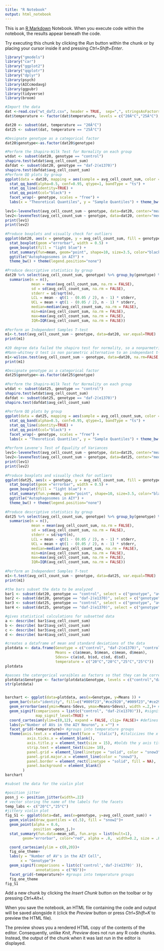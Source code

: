 ```yaml
---
title: "R Notebook"
output: html_notebook
---
```


This is an [R Markdown](http://rmarkdown.rstudio.com) Notebook. When you execute code within the notebook, the results appear beneath the code. 

Try executing this chunk by clicking the *Run* button within the chunk or by placing your cursor inside it and pressing *Ctrl+Shift+Enter*. 

```r
library("gmodels")
library("car")
library("ggplot2")
library("qqplotr")
library("dplyr")
library(psych)
library(AICcmodavg)
library(ggpubr)
library(tidyverse)
library(broom)
```


```r
#Import the data
dat <-read.csv("wt_daf2.csv", header = TRUE,  sep=",", stringsAsFactors = TRUE)
dat$temperature <- factor(dat$temperature, levels = c("20Â°C","25Â°C"), labels = c("20°C","25°C")) #takes out that weird random character that is present in temperature column

dat20 <- subset(dat, temperature == "20Â°C")
dat25 <- subset(dat, temperature == "25Â°C")
```


```r
#Designate genotype as a categorical factor
dat20$genotype<-as.factor(dat20$genotype)

#Perform the Shapiro-Wilk Test for Normality on each group
wtdat <- subset(dat20, genotype == "control")
shapiro.test(wtdat$avg_cell_count_sum)
dafdat <- subset(dat20, genotype == "daf-2(e1370)")            
shapiro.test(dafdat$avg_cell_count_sum) 
#Perform QQ plots by group
ggplot(data = dat20, mapping = aes(sample = avg_cell_count_sum, color = genotype, fill = genotype)) +
  stat_qq_band(alpha=0.5, conf=0.95, qtype=1, bandType = "ts") +
  stat_qq_line(identity=TRUE) +
  stat_qq_point(col="black") +
  facet_wrap(~ genotype, scales = "free") +
  labs(x = "Theoretical Quantiles", y = "Sample Quantiles") + theme_bw() 
 
lev1<-leveneTest(avg_cell_count_sum ~ genotype, data=dat20, center="mean")
lev2<-leveneTest(avg_cell_count_sum ~ genotype, data=dat20, center="median")
print(lev1)
print(lev2)
 
#Produce boxplots and visually check for outliers
ggplot(dat20, aes(x = genotype, y = avg_cell_count_sum, fill = genotype)) +
  stat_boxplot(geom ="errorbar", width = 0.5) +
  geom_boxplot(fill = "light blue") + 
  stat_summary(fun=mean, geom="point", shape=10, size=3.5, color="black") + 
  ggtitle("Autophagosomes in AIY") + 
  theme_bw() + theme(legend.position="none")
 
#Produce descriptive statistics by group
dat20 %>% select(avg_cell_count_sum, genotype) %>% group_by(genotype) %>% 
  summarise(n = n(), 
            mean = mean(avg_cell_count_sum, na.rm = FALSE), 
            sd = sd(avg_cell_count_sum, na.rm = FALSE),
            stderr = sd/sqrt(n), 
            LCL = mean - qt(1 - (0.05 / 2), n - 1) * stderr,
            UCL = mean + qt(1 - (0.05 / 2), n - 1) * stderr,
            median=median(avg_cell_count_sum, na.rm = FALSE),
            min=min(avg_cell_count_sum, na.rm = FALSE), 
            max=max(avg_cell_count_sum, na.rm = FALSE),
            IQR=IQR(avg_cell_count_sum, na.rm = FALSE))
 
#Perform an Independent Samples T-test
m1<-t.test(avg_cell_count_sum ~ genotype, data=dat20, var.equal=TRUE)
print(m1)
 
#20 degree data failed the shapiro test for normality, so a nonparmetric test is required
#Mann-whitney U test is non parametric alternative to an independant t-test
m1<-wilcox.test(avg_cell_count_sum ~ genotype, data=dat20, na.rm=FALSE, paired=FALSE, conf.int=TRUE)
print(m1)
```

```r
#Designate genotype as a categorical factor
dat25$genotype<-as.factor(dat25$genotype)
 
#Perform the Shapiro-Wilk Test for Normality on each group
wtdat <- subset(dat25, genotype == "control")
shapiro.test(wtdat$avg_cell_count_sum)
dafdat <- subset(dat25, genotype == "daf-2(e1370)")            
shapiro.test(dafdat$avg_cell_count_sum) 
 
#Perform QQ plots by group
ggplot(data = dat25, mapping = aes(sample = avg_cell_count_sum, color = genotype, fill = genotype)) +
  stat_qq_band(alpha=0.5, conf=0.95, qtype=1, bandType = "ts") +
  stat_qq_line(identity=TRUE) +
  stat_qq_point(col="black") +
  facet_wrap(~ genotype, scales = "free") +
  labs(x = "Theoretical Quantiles", y = "Sample Quantiles") + theme_bw() 
 
#Perform Levene's Test of Equality of Variances
lev1<-leveneTest(avg_cell_count_sum ~ genotype, data=dat25, center="mean")
lev2<-leveneTest(avg_cell_count_sum ~ genotype, data=dat25, center="median")
print(lev1)
print(lev2)
 
#Produce boxplots and visually check for outliers
ggplot(dat25, aes(x = genotype, y = avg_cell_count_sum, fill = genotype)) +
  stat_boxplot(geom ="errorbar", width = 0.5) +
  geom_boxplot(fill = "light blue") + 
  stat_summary(fun.y=mean, geom="point", shape=10, size=3.5, color="black") + 
  ggtitle("Autophagosomes in AIY") + 
  theme_bw() + theme(legend.position="none")
 
#Produce descriptive statistics by group
dat25 %>% select(avg_cell_count_sum, genotype) %>% group_by(genotype) %>% 
  summarise(n = n(), 
            mean = mean(avg_cell_count_sum, na.rm = FALSE), 
            sd = sd(avg_cell_count_sum, na.rm = FALSE),
            stderr = sd/sqrt(n), 
            LCL = mean - qt(1 - (0.05 / 2), n - 1) * stderr,
            UCL = mean + qt(1 - (0.05 / 2), n - 1) * stderr,
            median=median(avg_cell_count_sum, na.rm = FALSE),
            min=min(avg_cell_count_sum, na.rm = FALSE), 
            max=max(avg_cell_count_sum, na.rm = FALSE),
            IQR=IQR(avg_cell_count_sum, na.rm = FALSE))
 
#Perform an Independent Samples T-test
m1<-t.test(avg_cell_count_sum ~ genotype, data=dat25, var.equal=TRUE)
print(m1)
```

```r

#the bars subset the data to be analyzed
bar1 <- subset(dat20, genotype == "control", select = c("genotype", "avg_cell_count_sum", "temperature")) 
bar2 <- subset(dat20, genotype == "daf-2(e1370)", select = c("genotype", "avg_cell_count_sum", "temperature")) 
bar3 <- subset(dat25, genotype == "control", select = c("genotype", "avg_cell_count_sum", "temperature")) 
bar4 <- subset(dat25, genotype == "daf-2(e1370)", select = c("genotype", "avg_cell_count_sum", "temperature")) 

#gives statistical calculations for subsetted data
a <- describe( bar1$avg_cell_count_sum) 
b <- describe( bar2$avg_cell_count_sum)
c <- describe( bar3$avg_cell_count_sum)
d <- describe( bar4$avg_cell_count_sum)

#creates a dataframe of mean and standard deviations of the data
plotdata <- data.frame(Genotype = c("control", "daf-2(e1370)", "control","daf-2(e1370)"),
                       Means = c(a$mean, b$mean, c$mean, d$mean),
                       Sdevs= c(a$sd, b$sd, c$sd, d$sd),
                       temperature = c("20°C","20°C","25°C","25°C"))
plotdata

#passes the catergorical varaibles as factors so that they can be correctly ordered 
plotdata$Genotype <- factor(plotdata$Genotype, levels = c("control","daf-2(e1370)"))
str(plotdata)


barchart <- ggplot(data=plotdata, aes(x=Genotype, y=Means )) +
  geom_bar(stat="identity", fill=c("#009f23","#ce2920","#009f23","#ce2920")) + #colors bars
  geom_errorbar(aes(ymin=Means-Sdevs, ymax=Means+Sdevs), width =.2,)+ #error bars
  geom_signif(comparisons = list(c("control", "daf-2(e1370)")), #significance lines
              map_signif_level=TRUE) +
  coord_cartesian(ylim=c(0,12), expand = FALSE, clip= FALSE)+ #defines the boundaries shown in the graph
  labs(y="Number of AVs in the AIY Neuron", x ="") +
  facet_grid(~temperature)+ #groups into temperature groups
  theme(axis.text.x = element_text(face = "italic"), #italicizes the x groupings
          axis.ticks.x = element_blank(),
          axis.title.y = element_text(size = 15), #bolds the y axis title
          strip.text = element_text(size= 10),
          panel.grid = element_line(linetype = "solid", color = "snow3"),
          panel.grid.major.x = element_line(color = "snow3"),
          panel.border = element_rect(linetype = "solid", fill = NA),
          panel.background = element_blank()
        )
barchart
```

```r
#subset the data for the violin plot

```


```r
#position jitter
posn_j <- position_jitter(width=.22)
# vector storing the name of the labels for the facets
temp_labs <- c("20°C","25°C")
#jittery violin plot
fig_S1 <- ggplot(data=dat, aes(x=genotype, y=avg_cell_count_sum)) +
  geom_violin(draw_quantiles = c(.5), fill = "snow2")+
  geom_point(alpha = 0.6,
             position =posn_j,)+
  stat_summary(fun.data=mean_sdl, fun.args = list(mult=1), 
        geom="errorbar", color="red", alpha = .8,  width=0.2, size = .8 ) +

  coord_cartesian(ylim = c(0,20))+
  fig_one_theme+
  labs(y = "Number of AV's in the AIY Cell",
       x = "Genotype")+
  geom_signif(comparisons = list(c('control','daf-2(e1370)' )), 
              annotations = c("NS"))+
  facet_grid(~temperature)+ #groups into temperature groups
  fig_one_theme
fig_S1
```

Add a new chunk by clicking the *Insert Chunk* button on the toolbar or by pressing *Ctrl+Alt+I*.

When you save the notebook, an HTML file containing the code and output will be saved alongside it (click the *Preview* button or press *Ctrl+Shift+K* to preview the HTML file).

The preview shows you a rendered HTML copy of the contents of the editor. Consequently, unlike *Knit*, *Preview* does not run any R code chunks. Instead, the output of the chunk when it was last run in the editor is displayed.